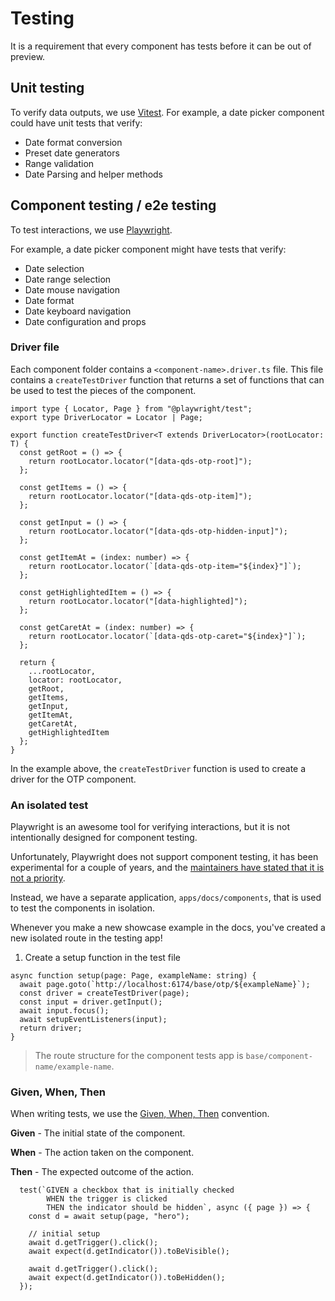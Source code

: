 # Testing

It is a requirement that every component has tests before it can be out of preview.

## Unit testing

To verify data outputs, we use [Vitest](https://vitest.dev/). For example, a date picker component could have unit tests that verify:

- Date format conversion
- Preset date generators
- Range validation
- Date Parsing and helper methods

## Component testing / e2e testing

To test interactions, we use [Playwright](https://playwright.dev/). 

For example, a date picker component might have tests that verify:

- Date selection
- Date range selection
- Date mouse navigation
- Date format
- Date keyboard navigation
- Date configuration and props

### Driver file

Each component folder contains a `<component-name>.driver.ts` file. This file contains a `createTestDriver` function that returns a set of functions that can be used to test the pieces of the component.

```tsx
import type { Locator, Page } from "@playwright/test";
export type DriverLocator = Locator | Page;

export function createTestDriver<T extends DriverLocator>(rootLocator: T) {
  const getRoot = () => {
    return rootLocator.locator("[data-qds-otp-root]");
  };

  const getItems = () => {
    return rootLocator.locator("[data-qds-otp-item]");
  };

  const getInput = () => {
    return rootLocator.locator("[data-qds-otp-hidden-input]");
  };

  const getItemAt = (index: number) => {
    return rootLocator.locator(`[data-qds-otp-item="${index}"]`);
  };

  const getHighlightedItem = () => {
    return rootLocator.locator("[data-highlighted]");
  };

  const getCaretAt = (index: number) => {
    return rootLocator.locator(`[data-qds-otp-caret="${index}"]`);
  };

  return {
    ...rootLocator,
    locator: rootLocator,
    getRoot,
    getItems,
    getInput,
    getItemAt,
    getCaretAt,
    getHighlightedItem
  };
}
```

In the example above, the `createTestDriver` function is used to create a driver for the OTP component.

### An isolated test

Playwright is an awesome tool for verifying interactions, but it is not intentionally designed for component testing.

Unfortunately, Playwright does not support component testing, it has been experimental for a couple of years, and the [maintainers have stated that it is not a priority](https://github.com/microsoft/playwright/pull/27783#issuecomment-2400533724).

Instead, we have a separate application, `apps/docs/components`, that is used to test the components in isolation.

Whenever you make a new showcase example in the docs, you've created a new isolated route in the testing app! 

1. Create a setup function in the test file

```tsx
async function setup(page: Page, exampleName: string) {
  await page.goto(`http://localhost:6174/base/otp/${exampleName}`);
  const driver = createTestDriver(page);
  const input = driver.getInput();
  await input.focus();
  await setupEventListeners(input);
  return driver;
}
```

> The route structure for the component tests app is `base/component-name/example-name`.



### Given, When, Then

When writing tests, we use the [Given, When, Then](https://martinfowler.com/bliki/GivenWhenThen.html) convention.

**Given** - The initial state of the component.

**When** - The action taken on the component.

**Then** - The expected outcome of the action.

```tsx
  test(`GIVEN a checkbox that is initially checked
        WHEN the trigger is clicked
        THEN the indicator should be hidden`, async ({ page }) => {
    const d = await setup(page, "hero");

    // initial setup
    await d.getTrigger().click();
    await expect(d.getIndicator()).toBeVisible();

    await d.getTrigger().click();
    await expect(d.getIndicator()).toBeHidden();
  });
```







